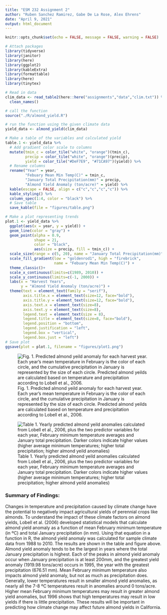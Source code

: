 ```yaml
---
title: "ESM 232 Assignment 2"
author: "Ruben Sanchez Ramirez, Gabe De La Rose, Alex Ehrens"
date: "April 9, 2021"
output: html_document
---
```


```r
knitr::opts_chunk$set(echo = FALSE, message = FALSE, warning = FALSE)
```

```r

# Attach packages
library(tidyverse)
library(janitor)
library(here)
library(ggplot2)
library(kableExtra)
library(formattable)
library(here)
library(tinytex)

```

```r

# Read in data 
clim_data <- read_table2(here::here("assignments","data","clim.txt")) %>% 
  clean_names()

```

```r

# call the function
source("./R/almond_yield.R")

# run the function using the given climate data
yield_data <- almond_yield(clim_data)

```

```r

# Make a table of the variables and calculated yield
table.1 <- yield_data %>% 
  # Add gradient color scale to columns 
  mutate(tmin_c = color_tile("white", "orange")(tmin_c),
         precip = color_tile("white", "orange")(precip),
         yield = color_tile("#DeF7E9", "#71CA97")(yield)) %>% 
  # Rename columns
  rename("Year" = year,
         "Febuary Mean Min Temp(C)" = tmin_c,
         "January Total Precipitation(mm)" = precip,
         "Almond Yield Anomaly (ton/acre)" = yield) %>% 
  kable(escape = FALSE, align = c("c","c","c","c")) %>% 
  kable_styling() %>% 
  column_spec(1:4, color = "black") %>% 
  # Save table
  save_kable(file = "figures/table.png")

```


```r

# Make a plot representing trends
plot.1 <- yield_data %>% 
  ggplot(aes(x = year, y = yield)) +
  geom_line(color = "gray") +
  geom_point(alpha = 0.9,
             shape = 21,
             color = "black",
             aes(size = precip, fill = tmin_c)) +
  scale_size(range = c(5, 20), name = "January Total Precipitation(mm)") +
  scale_fill_gradient(low = "goldenrod1", high = "firebrick",
                      name = "Febuary Mean Min Temp(C)") +
  theme_classic()+
  scale_x_continuous(limits=c(1989, 2010)) +
  scale_y_continuous(limits=c(-1, 2000)) +
  labs(x = "Harvest Years",
       y = "Almond Yield Anomaly (ton/acre)") +
  theme(text = element_text(family = "serif"),
        axis.title.x = element_text(size=12, face="bold"),
        axis.title.y = element_text(size=12, face="bold"),
        axis.text.x = element_text(size=8),
        axis.text.y = element_text(size=8),
        legend.text = element_text(size = 8),
        legend.title = element_text(size=8, face="bold"),
        legend.position = "bottom",
        legend.justification = "left",
        legend.box = "vertical", 
        legend.box.just = "left")
# Save plot
ggsave(plot = plot.1, filename = "figures/plot1.png")

```


![Fig. 1. Predicted almond yeild anomaly for each harvest year. Each year's mean temperature in February is the color of each circle, and the cumulative precipitation in January is represented by the size of each circle. Predicted almond yeilds are calculated based on temperature and precipitation according to Lobell et al., 2006.](figures/plot1.png)

![Table 1. Yearly predicted almond yeild anomalies calculated from Lobell et al., 2006, plus the two predictor variables for each year, February minimum temperature averages and January total precipitation. Darker colors indicate higher values (higher average minimum temperatures; higher total precipitation; higher almond yeild anomalies)](figures/table.png)

### Summary of Findings:

Changes in temperature and precipitation caused by climate change have the potential to negatively impact agricultural yields of perennial crops like almonds. To understand the impact of these climate factors on almond yields, Lobell et al. (2006) developed statistical models that calculate almond yield anomaly as a function of mean February minimum temperature (in ºC) and total January precipitation (in mm). Using that equation in a function in R, the almond yield anomaly was calculated for sample climate data from 1988 to 2010. The results are shown in the table and figure above. Almond yield anomaly tends to be the largest in years where the total January precipitation is highest. Each of the peaks in almond yield anomaly occur when January precipitation is at least 200mm, and the greatest yield anomaly (1919.98 tons/acre) occurs in 1995, the year with the greatest precipitation (676.51 mm). Mean February minimum temperature also impacts almond yield anomaly, but not as much as precipitation does. Generally, lower temperatures result in smaller almond yield anomalies, as nearly all the 7-8 ºC temperatures result in anomalies around 0 tons/acre. Higher mean February minimum temperatures may result in greater almond yield anomalies, but 1996 shows that high temperatures may result in low yields if there is little precipitation. These results will be important in predicting how climate change may affect future almond yields in California.
